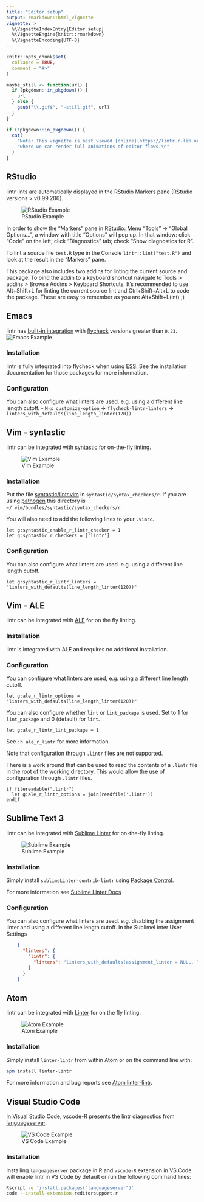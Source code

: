 ```yaml
---
title: "Editor setup"
output: rmarkdown::html_vignette
vignette: >
  %\VignetteIndexEntry{Editor setup}
  %\VignetteEngine{knitr::rmarkdown}
  %\VignetteEncoding{UTF-8}
---
```


```r
knitr::opts_chunk$set(
  collapse = TRUE,
  comment = "#>"
)

maybe_still <- function(url) {
  if (pkgdown::in_pkgdown()) {
    url
  } else {
    gsub("\\.gif$", "-still.gif", url)
  }
}
```

```r
if (!pkgdown::in_pkgdown()) {
  cat(
    "Note: This vignette is best viewed [online](https://lintr.r-lib.org/articles/editors.html),",
    "where we can render full animations of editor flows.\n"
  )
}
```

## RStudio

lintr lints are automatically displayed in the RStudio Markers pane (RStudio versions \> v0.99.206).

![RStudio Example](rstudio.png "Rstudio Example")

In order to show the "Markers" pane in RStudio: Menu "Tools" -\> "Global Options...", a window with title "Options" will pop up.
In that window: click "Code" on the left; click "Diagnostics" tab; check "Show diagnostics for R".

To lint a source file `test.R` type in the Console `lintr::lint("test.R")` and look at the result in the "Markers" pane.

This package also includes two addins for linting the current source and package.
To bind the addin to a keyboard shortcut navigate to Tools \> addins \> Browse Addins \> Keyboard Shortcuts.
It's recommended to use Alt+Shift+L for linting the current source lint and Ctrl+Shift+Alt+L to code the package.
These are easy to remember as you are Alt+Shift+L(int) ;)

## Emacs

lintr has [built-in integration](http://www.flycheck.org/en/latest/languages.html#r) with [flycheck](https://github.com/flycheck/flycheck) versions greater than `0.23`.
![Emacs Example](`r maybe_still("emacs.gif")` "Emacs Example")

### Installation

lintr is fully integrated into flycheck when using [ESS](http://ess.r-project.org/).
See the installation documentation for those packages for more information.

### Configuration

You can also configure what linters are used.
e.g. using a different line length cutoff.
- `M-x customize-option` -\> `flycheck-lintr-linters` -\> `linters_with_defaults(line_length_linter(120))`

## Vim - syntastic

lintr can be integrated with [syntastic](https://github.com/vim-syntastic/syntastic) for on-the-fly linting.

![Vim Example](`r maybe_still("vim-syntastic.gif")` "Vim Example")

### Installation

Put the file [syntastic/lintr.vim](https://raw.githubusercontent.com/r-lib/lintr/v2.0.1/inst/syntastic/lintr.vim) in `syntastic/syntax_checkers/r`.
If you are using [pathogen](https://github.com/tpope/vim-pathogen) this directory is `~/.vim/bundles/syntastic/syntax_checkers/r`.

You will also need to add the following lines to your `.vimrc`.

``` vim
let g:syntastic_enable_r_lintr_checker = 1
let g:syntastic_r_checkers = ['lintr']
```

### Configuration

You can also configure what linters are used.
e.g. using a different line length cutoff.

``` vim
let g:syntastic_r_lintr_linters = "linters_with_defaults(line_length_linter(120))"
```

## Vim - ALE

lintr can be integrated with [ALE](https://github.com/dense-analysis/ale) for on the fly linting.

### Installation

lintr is integrated with ALE and requires no additional installation.

### Configuration

You can configure what linters are used, e.g. using a different line length cutoff.

``` vim
let g:ale_r_lintr_options = "linters_with_defaults(line_length_linter(120))"
```

You can also configure whether `lint` or `lint_package` is used.
Set to 1 for `lint_package` and 0 (default) for `lint`.

``` vim
let g:ale_r_lintr_lint_package = 1
```

See `:h ale_r_lintr` for more information.

Note that configuration through `.lintr` files are not supported.

There is a work around that can be used to read the contents of a `.lintr` file
in the root of the working directory. This would allow the use of configuration
through `.lintr` files.

``` vim
if filereadable(".lintr")
  let g:ale_r_lintr_options = join(readfile('.lintr'))
endif
```

## Sublime Text 3

lintr can be integrated with [Sublime Linter](https://github.com/SublimeLinter/SublimeLinter) for on-the-fly linting.

![Sublime Example](`r maybe_still("sublime.gif")` "Sublime Example")

### Installation

Simply install `sublimeLinter-contrib-lintr` using [Package Control](https://packagecontrol.io/).

For more information see [Sublime Linter Docs](http://sublimelinter.readthedocs.io/en/latest/installation.html#installing-via-pc)

### Configuration

You can also configure what linters are used.
e.g. disabling the assignment linter and using a different line length cutoff.
In the SublimeLinter User Settings

```json
    {
      "linters": {
        "lintr": {
          "linters": "linters_with_defaults(assignment_linter = NULL, line_length_linter(120))"
        }
      }
    }
```

## Atom

lintr can be integrated with [Linter](https://github.com/steelbrain/linter) for on the fly linting.

![Atom Example](atom.png "Atom Example")

### Installation

Simply install `linter-lintr` from within Atom or on the command line with:

``` bash
apm install linter-lintr
```

For more information and bug reports see [Atom linter-lintr](https://github.com/AtomLinter/linter-lintr).

## Visual Studio Code

In Visual Studio Code, [vscode-R](https://github.com/REditorSupport/vscode-R#r-extension-for-visual-studio-code) presents the lintr diagnostics from [languageserver](https://github.com/REditorSupport/languageserver).

![VS Code Example](vscode.png "VS Code Example")

### Installation

Installing `languageserver` package in R and `vscode-R` extension in VS Code will enable lintr in VS Code by default or run the following command lines:

``` bash
Rscript -e 'install.packages("languageserver")'
code --install-extension reditorsupport.r
```
